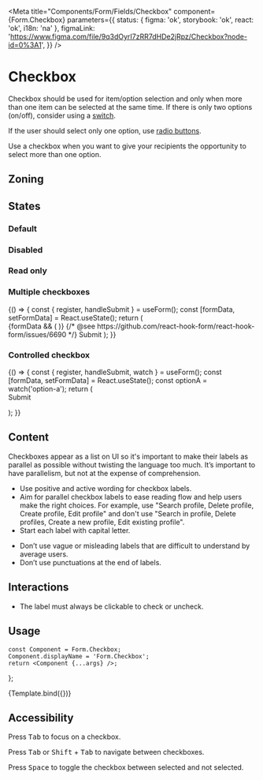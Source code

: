 
<Meta
	title="Components/Form/Fields/Checkbox"
	component={Form.Checkbox}
	parameters={{
		status: { figma: 'ok', storybook: 'ok', react: 'ok', i18n: 'na' },
		figmaLink: 'https://www.figma.com/file/9q3dOyrI7zRR7dHDe2jRpz/Checkbox?node-id=0%3A1',
	}}
/>

# Checkbox

Checkbox should be used for item/option selection and only when more than one item can be selected at the same time.
If there is only two options (on/off), consider using a <a href="/docs/components-form-fields-switch--default-story">switch</a>.

If the user should select only one option, use <a href="/docs/components-form-fields-radio--default-story">radio buttons</a>.

Use a checkbox when you want to give your recipients the opportunity to select more than one option.

## Zoning

<FigmaImage
	src="https://www.figma.com/file/qc8oUSyVJM67gSsbTShftt/%F0%9F%93%90-Zoning?node-id=44%3A59"
	alt="zoning image for checkbox"
/>

## States

<FigmaIframe
	light="https://www.figma.com/file/9q3dOyrI7zRR7dHDe2jRpz/Checkbox?node-id=1%3A78"
	dark="https://www.figma.com/file/9q3dOyrI7zRR7dHDe2jRpz/Checkbox?node-id=5%3A230"
/>

### Default

<Canvas>
	<Story name="default">
		<Form.Checkbox label="Checkbox" />
	</Story>
	<Story name="indeterminate">
		<Form.Checkbox label="Indeterminate Checkbox" indeterminate />
	</Story>
	<Story name="checked">
		<Form.Checkbox label="Checked Checkbox" checked />
	</Story>
</Canvas>

### Disabled

<Canvas>
	<Story name="disabled">
		<Form.Checkbox label="Disabled Checkbox" disabled />
	</Story>
	<Story name="disabled indeterminate">
		<Form.Checkbox label="Disabled Indeterminate Checkbox" disabled indeterminate />
	</Story>
	<Story name="disabled checked">
		<Form.Checkbox label="Disabled Checked Checkbox" disabled checked />
	</Story>
</Canvas>

### Read only

<Canvas>
	<Story name="read-only">
		<Form.Checkbox label="Read-Only Checkbox" readOnly />
	</Story>
	<Story name="read-only indeterminate">
		<Form.Checkbox label="Read-Only Indeterminate Checkbox" readOnly indeterminate />
	</Story>
	<Story name="read-only checked">
		<Form.Checkbox label="Read-Only Checked Checkbox" readOnly checked />
	</Story>
</Canvas>

### Multiple checkboxes

<Canvas>
	<Story name="react-hook-form">
		{() => {
			const { register, handleSubmit } = useForm();
			const [formData, setFormData] = React.useState();
			return (
				<Form onSubmit={handleSubmit(setFormData)}>
					{formData && (
						<InlineMessage.Information
							title={'Form data'}
							description={JSON.stringify(formData, null, 2)}
							withBackground
						/>
					)}
					<Form.Fieldset legend="Pick one or multiple options" required>
						<Form.Checkbox label="Option A" {...register('option-a')} />
						<Form.Checkbox label="Option B" checked {...register('option-b')} />
					</Form.Fieldset>
					<Form.Fieldset legend="Pick one or multiple inline options" required>
						<Form.Row>
							<Form.Checkbox label="Inline option A" {...register('inline-option-a')} />
							<Form.Checkbox label="Inline option B" checked {...register('inline-option-b')} />
						</Form.Row>
					</Form.Fieldset>
					<Form.Fieldset legend="Read only are sent" required readOnly>
						<Form.Checkbox label="Option C" {...register('option-c')} />
						<Form.Checkbox label="Option D" checked {...register('option-d')} />
					</Form.Fieldset>
					<Form.Fieldset legend="Disabled are not sent" required disabled>
						{/* @see https://github.com/react-hook-form/react-hook-form/issues/6690 */}
						<Form.Checkbox label="Option E" {...register('option-e', { disabled: true })} />
						<Form.Checkbox label="Option F" checked {...register('option-f', { disabled: true })} />
					</Form.Fieldset>
					<Form.Buttons>
						<Button.Primary type="submit">Submit</Button.Primary>
					</Form.Buttons>
				</Form>
			);
		}}
	</Story>
</Canvas>

### Controlled checkbox

<Canvas>
	<Story name="controlled">
		{() => {
			const { register, handleSubmit, watch } = useForm();
			const [formData, setFormData] = React.useState();
			const optionA = watch('option-a');
			return (
				<Form onSubmit={handleSubmit(setFormData)}>
					<Form.Fieldset legend="Control checkbox state" required>
						<Form.Checkbox label="Toggle all" {...register('option-a')} />
						<Form.Checkbox label="Controlled checkbox" checked={optionA} />
					</Form.Fieldset>
					<Form.Buttons>
						<Button.Primary type="submit">Submit</Button.Primary>
					</Form.Buttons>
				</Form>
			);
		}}
	</Story>
</Canvas>

## Content

Checkboxes appear as a list on UI so it's important to make their labels as parallel as possible without twisting the language too much. It’s important to have parallelism, but not at the expense of comprehension.

<Use>
	<Use.Do>
		<ul>
			<li>Use positive and active wording for checkbox labels.</li>
			<li>
				Aim for parallel checkbox labels to ease reading flow and help users make the right choices.
				For example, use "Search profile, Delete profile, Create profile, Edit profile" and don't
				use "Search in profile, Delete profiles, Create a new profile, Edit existing profile".
			</li>
			<li>Start each label with capital letter.</li>
		</ul>
	</Use.Do>
	<Use.Dont>
		<ul>
			<li>
				Don’t use vague or misleading labels that are difficult to understand by average users.
			</li>
			<li>Don’t use punctuations at the end of labels.</li>
		</ul>
	</Use.Dont>
</Use>

## Interactions

- The label must always be clickable to check or uncheck.

## Usage

	const Component = Form.Checkbox;
	Component.displayName = 'Form.Checkbox';
	return <Component {...args} />;
};

<Canvas>
	<Story
		name="basic"
		args={{
			label: 'Checkbox',
			indeterminate: false,
			readOnly: false,
			disabled: false,
		}}
		argTypes={{
			label: {
				description: 'Checkbox label',
				control: {
					type: 'text',
				},
			},
			indeterminate: {
				description: 'Checkbox is indeterminate or  not',
				control: {
					type: 'boolean',
				},
			},
			checked: {
				description: 'Checkbox is checked or not',
				control: {
					type: 'boolean',
				},
			},
			readOnly: {
				description: 'Checkbox is read only or not',
				control: {
					type: 'boolean',
				},
			},
			disabled: {
				description: 'Checkbox is disabled or not',
				control: {
					type: 'boolean',
				},
			},
		}}
	>
		{Template.bind({})}
	</Story>
</Canvas>

<ArgsTable story="basic" />

## Accessibility

Press <kbd>Tab</kbd> to focus on a checkbox.

Press <kbd>Tab</kbd> or <kbd>Shift</kbd> + <kbd>Tab</kbd> to navigate between checkboxes.

Press <kbd>Space</kbd> to toggle the checkbox between selected and not selected.
